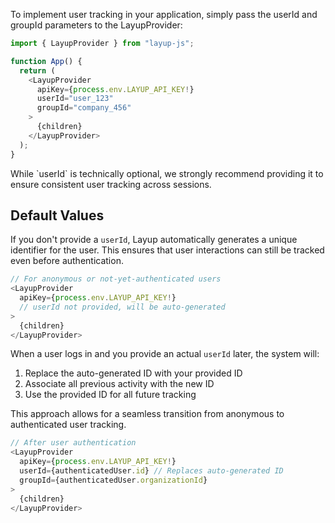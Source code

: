 To implement user tracking in your application, simply pass the userId and groupId parameters to the LayupProvider:

```typescript
import { LayupProvider } from "layup-js";

function App() {
  return (
    <LayupProvider
      apiKey={process.env.LAYUP_API_KEY!}
      userId="user_123"
      groupId="company_456"
    >
      {children}
    </LayupProvider>
  );
}
```

<Note>
  While `userId` is technically optional, we strongly recommend providing it to
  ensure consistent user tracking across sessions.
</Note>

## Default Values

If you don't provide a `userId`, Layup automatically generates a unique identifier for the user. This ensures that user interactions can still be tracked even before authentication.

```typescript
// For anonymous or not-yet-authenticated users
<LayupProvider
  apiKey={process.env.LAYUP_API_KEY!}
  // userId not provided, will be auto-generated
>
  {children}
</LayupProvider>
```

When a user logs in and you provide an actual `userId` later, the system will:

1. Replace the auto-generated ID with your provided ID
2. Associate all previous activity with the new ID
3. Use the provided ID for all future tracking

This approach allows for a seamless transition from anonymous to authenticated user tracking.

```typescript
// After user authentication
<LayupProvider
  apiKey={process.env.LAYUP_API_KEY!}
  userId={authenticatedUser.id} // Replaces auto-generated ID
  groupId={authenticatedUser.organizationId}
>
  {children}
</LayupProvider>
```
